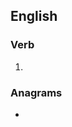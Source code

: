 ==English==

===Verb===
{{head|en|present participle}}

# {{present participle of|recompose|lang=en|nocat=1}}

===Anagrams===
* {{anagrams|en|a=cegimnooprs|microsponge}}